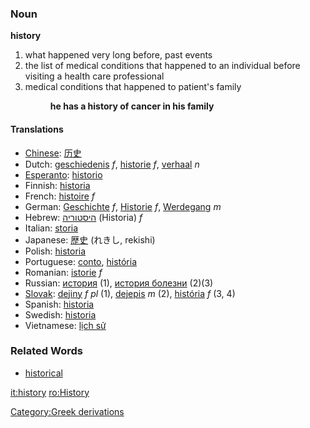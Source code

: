 ===Noun===
'''history'''

# what happened very long before, past events
# the list of medical conditions that happened to an individual before visiting a health care professional
# medical conditions that happened to patient's family
#:'''he has a history of cancer in his family'''

====Translations====
*[[Chinese]]: [[历史]]
*Dutch: [[geschiedenis]] ''f'', [[historie]] ''f'', [[verhaal]] ''n''
*[[Esperanto]]: [[historio]]
*Finnish: [[historia#Finnish|historia]]
*French: [[histoire]] ''f''
*German: [[Geschichte]] ''f'', [[Historie]] ''f'', [[Werdegang]] ''m''
*Hebrew: [[היסטוריה]] (Historia) ''f''
*Italian: [[storia]]
*Japanese: [[歴史]] (れきし, rekishi)
*Polish: [[historia]]
*Portuguese: [[conto]], [[história]]
*Romanian: [[istorie]] ''f''
*Russian: [[история]] (1), [[история болезни]] (2)(3)
*[[Slovak]]: [[dejiny]] ''f pl'' (1), [[dejepis]] ''m'' (2), [[história]] ''f'' (3, 4)
*Spanish: [[historia]]
*Swedish: [[historia]]
*Vietnamese: [[lịch sử]]

===Related Words===
* [[historical]]

[[it:history]]
[[ro:History]]
[[Category:Greek derivations]]